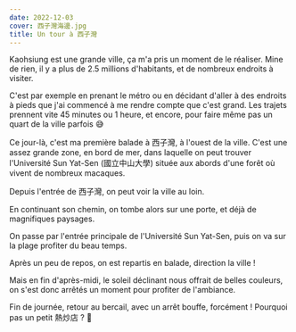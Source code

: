 ```yaml
---
date: 2022-12-03
cover: 西子灣海邊.jpg
title: Un tour à 西子灣
---
```


Kaohsiung est une grande ville, ça m'a pris un moment de le réaliser. Mine de rien, il y a plus de 2.5 millions d'habitants, et de nombreux endroits à visiter.

C'est par exemple en prenant le métro ou en décidant d'aller à des endroits à pieds que j'ai commencé à me rendre compte que c'est grand. Les trajets prennent vite 45 minutes ou 1 heure, et encore, pour faire même pas un quart de la ville parfois 😅

Ce jour-là, c'est ma première balade à <Zh displayPinyin>西子灣</Zh>, à l'ouest de la ville. C'est une assez grande zone, en bord de mer, dans laquelle on peut trouver l'Université Sun Yat-Sen (<Zh>國立中山大學</Zh>) située aux abords d'une forêt où vivent de nombreux macaques.

Depuis l'entrée de <Zh>西子灣</Zh>, on peut voir la ville au loin.

<PostImage
  src="/images/04-shiziwan/85大樓.JPG"
  alt="85大樓"
  width="1080"
  height="600"
  label="La tour principale de Kaohsiung, 85 étages"
/>

En continuant son chemin, on tombe alors sur une porte, et déjà de magnifiques paysages.

<PostImage
  src="/images/04-shiziwan/雄鎮北門.JPG"
  alt="雄鎮北門"
  width="1080"
  height="600"
  label="La porte nord"
/>

<PostImage
  src="/images/04-shiziwan/風景_1.JPG"
  alt="風景_1"
  width="1080"
  height="600"
  label="On a le beau temps en plus"
/>

<PostImage
  src="/images/04-shiziwan/風景_2.JPG"
  alt="風景_2"
  width="1080"
  height="600"
/>

<PostImage
  src="/images/04-shiziwan/風景_3.JPG"
  alt="風景_3"
  width="1080"
  height="600"
/>

On passe par l'entrée principale de l'Université Sun Yat-Sen, puis on va sur la plage profiter du beau temps.

<PostImage
  src="/images/04-shiziwan/中山大學正門.JPG"
  alt="中山大學正門"
  width="350"
  height="600"
  label="L'entrée principale de l'Université"
/>

<PostImage
  src="/images/04-shiziwan/海邊_1.JPG"
  alt="海邊_1"
  width="1080"
  height="600"
/>

<PostImage
  src="/images/04-shiziwan/海邊_2.JPG"
  alt="海邊_2"
  width="1080"
  height="600"
/>

<PostImage
  src="/images/04-shiziwan/海邊_3.JPG"
  alt="海邊_3"
  width="1080"
  height="600"
/>

Après un peu de repos, on est repartis en balade, direction la ville !

Mais en fin d'après-midi, le soleil déclinant nous offrait de belles couleurs, on s'est donc arrêtés un moment pour profiter de l'ambiance.

<PostImage
  src="/images/04-shiziwan/傍晚.JPG"
  alt="傍晚"
  width="1080"
  height="600"
  label="Belle ambiance de fin de journée"
/>

Fin de journée, retour au bercail, avec un arrêt bouffe, forcément ! Pourquoi pas un petit <Zh displayPinyin>熱炒店</Zh> ? 🤣

<PostImage
  src="/images/04-shiziwan/熱炒店.jpg"
  alt="熱炒店"
  width="1080"
  height="600"
  label="J'aime beaucoup trop ce type d'endroit !"
/>

<PostImage
  src="/images/04-shiziwan/熱炒店食物.jpg"
  alt="熱炒店食物"
  width="1080"
  height="600"
  label="Un peu épicé le poulet, mais super bon, comme d'habitude"
/>
